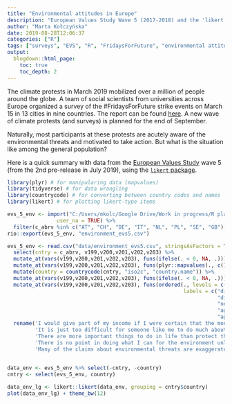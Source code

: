```yaml
---
title: "Environmental attitudes in Europe"
description: "European Values Study Wave 5 (2017-2018) and the 'likert' package"
author: "Marta Kołczyńska"
date: 2019-08-28T12:06:37
categories: ["R"]
tags: ["surveys", "EVS", "R", "FridaysForFuture", "environmental attitudes", "environment", "likert"]
output: 
  blogdown::html_page:
    toc: true
    toc_depth: 2
---
```


The climate protests in March 2019 mobilized over a million of people around the globe. A team of social scientists from universities across Europe organized a survey of the #FridaysForFuture strike events on March 15 in 13 cities in nine countries. The report can be found [here](https://osf.io/xcnzh/){target="_blank"}. A new wave of climate protests (and surveys) is planned for the end of September. 

Naturally, most participants at these protests are acutely aware of the environmental threats and motivated to take action. But what is the situation like among the general population?

Here is a quick summary with data from the [European Values Study](https://europeanvaluesstudy.eu/){target="_blank"} wave 5 (from the 2nd pre-release in July 2019), using the [`likert` package](https://github.com/jbryer/likert){target="_blank"}.

```r
library(plyr) # for manipularing data (mapvalues)
library(tidyverse) # for data wrangling
library(countrycode) # for converting between country codes and names
library(likert) # for plotting likert-type items
```

```r
evs_5_env <- import("C:/Users/mkolc/Google Drive/Work in progress/R playground/data-for-harm/EVS/ZA7500_v2-0-0.sav.zip", 
                user_na = TRUE) %>%
  filter(c_abrv %in% c("AT", "CH", "DE", "IT", "NL", "PL", "SE", "GB"), gweight > 0)
rio::export(evs_5_env, "environment_evs5.csv")
```


```r
evs_5_env <- read.csv("data/environment_evs5.csv", stringsAsFactors = TRUE)  %>%
  select(cntry = c_abrv, v199,v200,v201,v202,v203) %>% 
  mutate_at(vars(v199,v200,v201,v202,v203), funs(ifelse(. < 0, NA, .))) %>%
  mutate_at(vars(v199,v200,v201,v202,v203), funs(plyr::mapvalues(., c(1,2,3,4,5), c(5,4,3,2,1)))) %>%
  mutate(country = countrycode(cntry, "iso2c", "country.name")) %>% 
  mutate_at(vars(v199,v200,v201,v202,v203), funs(ifelse(. < 0, NA, .))) %>%
  mutate_at(vars(v199,v200,v201,v202,v203), funs(ordered(., levels = c(1,2,3,4,5),
                                                         labels = c("disagree strongly", 
                                                                    "disagree", 
                                                                    "neither agree nor disagree", 
                                                                    "agree", 
                                                                    "agree strongly")))) %>%
  rename('I would give part of my income if I were certain that the money would be used to prevent environmental pollution' = v199,
         'It is just too difficult for someone like me to do much about the environment' = v200,
         'There are more important things to do in life than protect the environment' = v201,
         'There is no point in doing what I can for the environment unless others do the same' = v202,
         'Many of the claims about environmental threats are exaggerated' = v203)
  

data_env <- evs_5_env %>% select(-cntry, -country)
cntry <- select(evs_5_env, country)

data_env_lg <- likert::likert(data_env, grouping = cntry$country)
plot(data_env_lg) + theme_bw(12)
```
